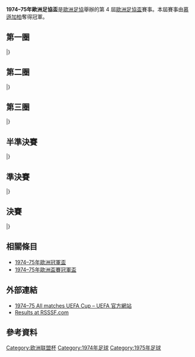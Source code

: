 {{Infobox 國際足球賽事賽季
| tourney_name          = 歐洲足協盃
| year                  = 1974–75
| image                 = 
| size                  = 
| caption               = 
| edition               = 4
| defending_champ_other = {{flagicon|NED}} [[飛燕諾|飛燕諾]]
| dates                 = 1974年9月17日–1975年5月21日
| num_teams             = 63 隊
| associations          = 30
| champion_other        = {{flagicon|FRG}} [[門興格拉德巴赫足球俱樂部|慕遜加柏]]
| count                 = 1
| second_other          = {{flagicon|NED}} [[特溫特足球俱樂部|川迪]]
| matches               = 124
| goals                 = 388
| attendance            = 
| top_scorer            = 
| player                = 
| prevseason            = [[1973–74年歐洲足協盃|1973–74]]
| nextseason            = [[1975–76年歐洲足協盃|1975–76]]
}}

'''1974–75年歐洲足協盃'''是[[歐洲足協|歐洲足協]]舉辦的第 4 屆[[歐洲足協盃|歐洲足協盃]]賽事。本屆賽事由[[門興格拉德巴赫足球俱樂部|慕遜加柏]]奪得冠軍。

== 第一圈 ==
{{TwoLeg start}}
{{TwoLegResult| '''[[奧林匹克里昂內|里昂]]'''|FRA|11–1|[[迪費丹治紅男孩足球會|迪費丹治紅男孩]]|LUX|7–0|4–1}}
{{TwoLegResult|[[瓦魯爾足球俱樂部|華路亞]]|ISL|1–2|'''[[波達丹足球會|波達丹]]''' |NIR|0–0|1–2}}
{{TwoLegResult| '''[[德比郡足球俱樂部|打比郡]]'''|ENG|6–2|[[塞爾維特足球俱樂部|塞維特]]|SUI|4–1|2–1}}
{{TwoLegResult|[[伊普斯維奇城足球俱樂部|葉士域治]]|ENG|3–3{{agr}}|'''[[特溫特足球俱樂部|川迪]]'''|NED|2–2|1–1}}
{{TwoLegResult|[[斯托克城足球俱樂部|史篤城]]|ENG|1–1{{agr}}|'''[[阿賈克斯足球俱樂部|阿積士]]'''|NED|1–1|0–0}}
{{TwoLegResult| '''[[莫倫比克足球會|莫倫比克]]'''|BEL|5–2|[[鄧迪足球俱樂部|登地]]|SCO|1–0|4–2}}
{{TwoLegResult|[[洛辛堡足球會|洛辛堡]]|NOR|3–12|'''[[希伯尼安足球俱樂部|喜伯年]]''' |SCO|2–3|1–9}}
{{TwoLegResult| '''[[波爾圖足球俱樂部|波圖]]'''|POR|5–4|[[伍爾弗漢普頓流浪足球俱樂部|狼隊]]|ENG|4–1|1–3}}
{{TwoLegResult|[[伊塔爾足球會|伊塔爾]]|BUL|0–3|'''[[國際米蘭足球俱樂部|國際米蘭]]''' |ITA|0–0|0–3}}
{{TwoLegResult|[[戈爾尼克扎布熱|薩比利斯]]|POL|2–5|'''[[游擊隊足球俱樂部|柏迪遜]]''' |YUG|2–2|0–3}}
{{TwoLegResult|[[史達足球會|史達]]|NOR|1–7|'''[[佐加頓斯IF|佐加頓斯]]''' |SWE|1–2|0–5}}
{{TwoLegResult|[[布魯斯堡|布魯斯堡]]|TUR|0–4|'''[[布加勒斯特迪納摩足球俱樂部|布加勒斯特戴拿模]]''' |ROU|0–1|0–3}}
{{TwoLegResult|[[莫斯科斯巴達克足球俱樂部|莫斯科斯巴達]]|URS|3–3{{agr}}|'''[[維列茲足球俱樂部|華拉斯]]'''|YUG|3–1|0–2}}
{{TwoLegResult|[[貝西克塔斯體操俱樂部|比錫達斯]]|TUR|2–3|'''[[布拉索夫足球俱樂部|巴索夫]]''' |ROU|2–0|0–3}}
{{TwoLegResult|[[恩斯布魯克獲加足球會|獲加]]|AUT|2–4|'''[[門興格拉德巴赫足球俱樂部|慕遜加柏]]''' |FRG|2–1|0–3}}
{{TwoLegResult|[[格拉茲風暴體育俱樂部|格拉茨]]|AUT|2–2{{agr}}|'''[[皇家安特衛普足球俱樂部|安特衛普]]'''|BEL|2–1|0–1}}
{{TwoLegResult|[[蘭訥斯足球俱樂部|蘭達斯]]|DEN|1–1{{agr}}|'''[[德累斯頓迪納摩|特雷斯頓戴拿模]]''' |GDR|1–1|0–0}}
{{TwoLegResult| '''[[漢堡體育俱樂部|漢堡]]'''|FRG|4–0|[[波希米亞人足球俱樂部|波希米亞人]]|IRL|3–0|1–0}}
{{TwoLegResult| '''[[維也納迅速足球會|維也納迅速]]'''|AUT|3–2|[[阿瑞斯足球俱樂部|阿里斯]]|GRE|3–1|0–1}}
{{TwoLegResult|[[皇家蘇斯達|皇家蘇斯達]]|ESP|0–5|'''[[奧斯特拉瓦巴尼克足球俱樂部|奧斯泰華]]''' |TCH|0–1|0–4}}
{{TwoLegResult|[[普羅夫迪夫火車頭足球俱樂部|普夫迪夫火車頭]]|BUL|4–4{{pso|4–5}}|'''[[吉奧利ETO足球俱樂部|吉奥利]]'''|HUN|3–1|1–3}}
{{TwoLegResult|[[奧斯達足球會|奧斯達]]|SWE|4–4{{agr}}|'''[[莫斯科迪納摩足球俱樂部|莫斯科戴拿模]]'''|URS|3–2|1–2}}
{{TwoLegResult| '''[[南特足球俱樂部|南特]]'''|FRA|3–2|[[華沙萊吉亞足球俱樂部|歷基亞]]|POL|2–2|1–0}}
{{TwoLegResult| '''[[那不勒斯足球俱樂部|拿坡里]]'''|ITA|3–1|[[維迪奧頓足球俱樂部|維迪奧頓]]|HUN|2–0|1–1}}
{{TwoLegResult|[[法蘭克福前進足球會|法蘭克福前進]]|GDR|2–4|'''[[尤文圖斯足球俱樂部|祖雲達斯]]''' |ITA|2–1|0–3}}
{{TwoLegResult| '''[[蘇黎世草蜢足球俱樂部|草蜢]]'''|SUI|3–2|[[帕納辛奈科斯足球俱樂部|彭拿典奈高斯]]|GRE|2–0|1–2}}
{{TwoLegResult|[[拖連奴足球會|拖連奴]]|ITA|2–4|'''[[杜塞爾多夫足球俱樂部|杜塞爾多夫]]''' |FRG|1–1|1–3}}
{{TwoLegResult| '''[[科隆足球會|科隆]]'''|FRG|9–2|[[科高拉足球會|科高拉]]|FIN|5–1|4–1}}
{{TwoLegResult| '''[[阿姆斯特丹足球會|FC阿姆斯特丹]]'''|NED|12–0|[[希伯尼安斯足球俱樂部|希伯尼恩斯]]|MLT|5–0|7–0}}
{{TwoLegResult|[[KB哥本哈根|KB哥本哈根]]|DEN|3–6|'''[[馬德里競技俱樂部|馬德里體育會]]''' |ESP|3–2|0–4}}
{{TwoLegResult|[[塞圖巴爾足球會|塞圖巴爾]]|POR|1–5|'''[[皇家薩拉戈薩|薩拉戈薩]]''' |ESP|1–1|0–4}}
{{TwoLegResult|'''[[杜克拉布拉格|杜克拉布拉格]]'''|CZE|w/o|[[彼素普利高斯拉納卡足球會|彼素普利高斯]]|CYP|–|–}}
|}

== 第二圈 ==
{{TwoLeg start}}
{{TwoLegResult|'''[[德比郡足球俱樂部|打比郡]]'''|ENG|4–4{{pso|7–6}}|[[馬德里競技俱樂部|馬德里體育會]]|ESP|2–2|2–2}}
{{TwoLegResult|[[希伯尼安足球俱樂部|喜伯年]]|SCO|2–8|'''[[尤文圖斯足球俱樂部|祖雲達斯]]''' |ITA|2–4|0–4}}
{{TwoLegResult| '''[[游擊隊足球俱樂部|柏迪遜]]'''|YUG|6–1|[[波達丹足球會|波達丹]]|NIR|5–0|1–1}}
{{TwoLegResult|[[南特足球俱樂部|南特]]|FRA|1–2|'''[[奧斯特拉瓦巴尼克足球俱樂部|奧斯泰華]]'''|TCH|1–0|0–2([[Extra_time|aet]])}}
{{TwoLegResult|[[布加勒斯特迪納摩足球俱樂部|布加勒斯特戴拿模]]|ROU|3–4|'''[[科隆足球會|科隆]]''' |FRG|1–1|2–3}}
{{TwoLegResult|[[吉奧利ETO足球俱樂部|吉奥利]]|HUN|2–3|'''[[杜塞爾多夫足球俱樂部|杜塞爾多夫]]''' |FRG|2–0|0–3}}
{{TwoLegResult|[[維也納迅速足球會|維也納迅速]]|AUT|1–2|'''[[維列茲足球俱樂部|華拉斯]]''' |YUG|1–1|0–1}}
{{TwoLegResult|'''[[德累斯頓迪納摩|特雷斯頓戴拿模]]'''|GDR|1–1{{pso|4–3}}|[[莫斯科迪納摩足球俱樂部|莫斯科戴拿模]]|URS|1–0|0–1}}
{{TwoLegResult|[[蘇黎世草蜢足球俱樂部|草蜢]]|SUI|2–6|'''[[皇家薩拉戈薩|薩拉戈薩]]''' |ESP|2–1|0–5}}
{{TwoLegResult| '''[[門興格拉德巴赫足球俱樂部|慕遜加柏]]'''|FRG|6–2|[[奧林匹克里昂內|里昂]]|FRA|1–0|5–2}}
{{TwoLegResult| '''[[漢堡體育俱樂部|漢堡]]'''|FRG|10–1|[[布拉索夫足球俱樂部|巴索夫]]|ROU|8–0|2–1}}
{{TwoLegResult| '''[[特溫特足球俱樂部|川迪]]'''|NED|3–1|[[莫倫比克足球會|莫倫比克]]|BEL|2–1|1–0}}
{{TwoLegResult|[[佐加頓斯IF|佐加頓斯]]|SWE|1–5|'''[[杜克拉布拉格|杜克拉布拉格]]''' |TCH|0–2|1–3}}
{{TwoLegResult|[[國際米蘭足球俱樂部|國際米蘭]]|ITA|1–2|'''[[阿姆斯特丹足球會|FC阿姆斯特丹]]''' |NED|1–2|0–0}}
{{TwoLegResult| '''[[那不勒斯足球俱樂部|拿坡里]]'''|ITA|2–0|[[波爾圖足球俱樂部|波圖]]|POR|1–0|1–0}}
{{TwoLegResult|'''[[阿賈克斯足球俱樂部|阿積士]]'''|NED|2–2{{agr}}|[[皇家安特衛普足球俱樂部|安特衛普]]|BEL|1–0|1–2}}
|}

== 第三圈 ==
{{TwoLeg start}}
{{TwoLegResult|[[那不勒斯足球俱樂部|拿坡里]]|ITA|1–3|'''[[奧斯特拉瓦巴尼克足球俱樂部|奧斯泰華]]''' |TCH|0–2|1–1}}
{{TwoLegResult| '''[[漢堡體育俱樂部|漢堡]]'''|FRG|6–3|[[德累斯頓迪納摩|特雷斯頓戴拿模]]|GDR|4–1|2–2}}
{{TwoLegResult|[[杜克拉布拉格|杜克拉布拉格]]|TCH|3–6|'''[[特溫特足球俱樂部|川迪]]''' |NED|3–1|0–5}}
{{TwoLegResult|[[游擊隊足球俱樂部|柏迪遜]]|YUG|2–5|'''[[科隆足球會|科隆]]''' |FRG|1–0|1–5}}
{{TwoLegResult| '''[[門興格拉德巴赫足球俱樂部|慕遜加柏]]'''|FRG|9–2|[[皇家薩拉戈薩|薩拉戈薩]]|ESP|5–0|4–2}}
{{TwoLegResult| '''[[阿姆斯特丹足球會|FC阿姆斯特丹]]'''|NED|5–1|[[杜塞爾多夫足球俱樂部|杜塞爾多夫]]|FRG|3–0|2–1}}
{{TwoLegResult|'''[[尤文圖斯足球俱樂部|祖雲達斯]]'''|ITA|2–2{{agr}}|[[阿賈克斯足球俱樂部|阿積士]]|NED|1–0|1–2}}
{{TwoLegResult|[[德比郡足球俱樂部|打比郡]]|ENG|4–5|'''[[維列茲足球俱樂部|華拉斯]]''' |YUG|3–1|1–4}}
|}

== 半準決賽 ==
{{TwoLeg start}}
{{TwoLegResult| '''[[尤文圖斯足球俱樂部|祖雲達斯]]'''|ITA|2–0|[[漢堡體育俱樂部|漢堡]]|FRG|2–0|0–0}}
{{TwoLegResult| '''[[科隆足球會|科隆]]'''|FRG|8–3|[[阿姆斯特丹足球會|FC阿姆斯特丹]]|NED|5–1|3–2}}
{{TwoLegResult|[[維列茲足球俱樂部|華拉斯]]|YUG|1–2|'''[[特溫特足球俱樂部|川迪]]''' |NED|1–0|0–2}}
{{TwoLegResult|[[奧斯特拉瓦巴尼克足球俱樂部|奧斯泰華]]|TCH|1–4|'''[[門興格拉德巴赫足球俱樂部|慕遜加柏]]''' |FRG|0–1|1–3}}
|}

== 準決賽 ==
{{TwoLeg start}}
{{TwoLegResult| '''[[特溫特足球俱樂部|川迪]]'''|NED|4–1|[[尤文圖斯足球俱樂部|祖雲達斯]]|ITA|3–1|1–0}}
{{TwoLegResult|[[科隆足球會|科隆]]|FRG|1–4|'''[[門興格拉德巴赫足球俱樂部|慕遜加柏]]''' |FRG|1–3|0–1}}
|}

== 決賽 ==
{{TwoLeg start}}
{{TwoLegResult|'''[[門興格拉德巴赫足球俱樂部|慕遜加柏]]'''|FRG| 5–1 |[[特溫特足球俱樂部|川迪]]|NED|0–0|5–1}}
|}

== 相關條目 ==
*[[1974–75年歐洲冠軍盃|1974–75年歐洲冠軍盃]]
*[[1974–75年歐洲盃賽冠軍盃|1974–75年歐洲盃賽冠軍盃]]

== 外部連結 ==
*[http://www.uefa.com/uefaeuropaleague/season=1974/matches/all/index.html 1974–75 All matches UEFA Cup – UEFA 官方網站]{{Wayback|url=http://www.uefa.com/uefaeuropaleague/season=1974/matches/all/index.html |date=20120414033248 }}
*[http://www.rsssf.com/ec/ec197475.html#uefa Results at RSSSF.com]{{Wayback|url=http://www.rsssf.com/ec/ec197475.html#uefa |date=20150612122215 }}

== 參考資料 ==
{{reflist|2}}

{{UEFA_Europa_League_seasons}}

[[Category:欧洲联盟杯|Category:欧洲联盟杯]]
[[Category:1974年足球|Category:1974年足球]]
[[Category:1975年足球|Category:1975年足球]]